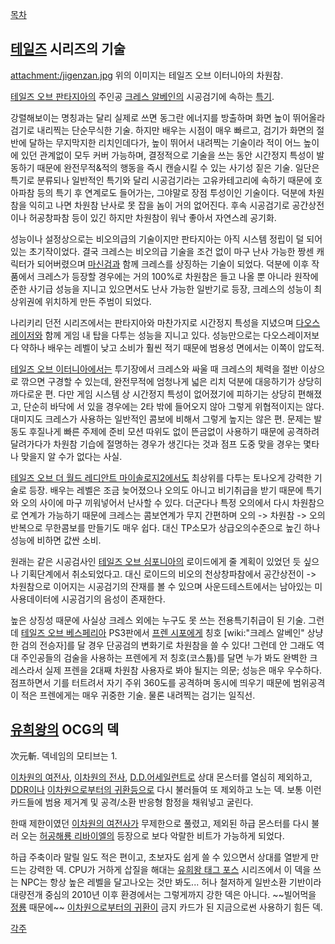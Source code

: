 [[목차]]

== [[테일즈]] 시리즈의 기술 ==
attachment:/jigenzan.jpg
위의 이미지는 테일즈 오브 이터니아의 차원참.

[[테일즈 오브 판타지아]]의 주인공 [[크레스 알베인]]의 시공검기에 속하는 [[특기]].

강렬해보이는 명칭과는 달리 실제로 쓰면 동그란 에너지를 방출하며 화면 높이 뛰어올라 검기로 내리찍는 단순무식한 기술. 하지만 배우는 시점이 매우 빠르고, 검기가 화면의 절반에 달하는 무지막지한 리치인데다가, 높이 뛰어서 내려찍는 기술이라 적이 어느 높이에 있던 관계없이 모두 커버 가능하며, 결정적으로 기술을 쓰는 동안 시간정지 특성이 발동하기 때문에 완전무적&적의 행동을 즉시 캔슬시킬 수 있는 사기성 짙은 기술. 일단은 특기로 분류되나 일반적인 특기와 달리 시공검기라는 고유카테고리에 속하기 때문에 호아파참 등의 특기 후 연계로도 들어가는, 그야말로 장점 투성이인 기술이다. 덕분에 차원참을 익히고 나면 차원참 난사로 못 잡을 놈이 거의 없어진다. 후속 시공검기로 공간상전이나 허공창파참 등이 있긴 하지만 차원참이 워낙 좋아서 자연스레 공기화.

성능이나 설정상으로는 비오의급의 기술이지만 판타지아는 아직 시스템 정립이 덜 되어 있는 초기작이었다. 결국 크레스는 비오의급 기술을 조건 없이 마구 난사 가능한 짱센 캐릭터가 되어버렸으며 [[마신검]]과 함께 크레스를 상징하는 기술이 되었다. 덕분에 이후 작품에서 크레스가 등장할 경우에는 거의 100%로 차원참은 들고 나올 뿐 아니라 원작에 준한 사기급 성능을 지니고 있으면서도 난사 가능한 일반기로 등장, 크레스의 성능이 최상위권에 위치하게 만든 주범이 되었다.

나리키리 던전 시리즈에서는 판타지아와 마찬가지로 시간정지 특성을 지녔으며 [[다오스]]레이저와 함께 게임 내 탑을 다투는 성능을 지니고 있다. 성능만으로는 다오스레이저보다 약하나 배우는 레벨이 낮고 소비가 훨씬 적기 때문에 범용성 면에서는 이쪽이 압도적.
 
[[테일즈 오브 이터니아]]에서는 투기장에서 크레스와 싸울 때 크레스의 체력을 절반 이상으로 깎으면 구경할 수 있는데, 완전무적에 엄청나게 넓은 리치 덕분에 대응하기가 상당히 까다로운 편. 다만 게임 시스템 상 시간정지 특성이 없어졌기에 피하기는 상당히 편해졌고, 단순히 바닥에 서 있을 경우에는 2타 밖에 들어오지 않아 그렇게 위협적이지는 않다. 대미지도 크레스가 사용하는 일반적인 콤보에 비해서 그렇게 높지는 않은 편. 문제는 발동도 후질나게 빠른 주제에 준비 모션 따위도 없이 뜬금없이 사용하기 때문에 공격하려 달려가다가 차원참 기습에 절명하는 경우가 생긴다는 것과 점프 도중 맞을 경우는 몇타나 맞을지 알 수가 없다는 사실.

[[테일즈 오브 더 월드 레디안트 마이솔로지2]]에서도 최상위를 다투는 토나오게 강력한 기술로 등장. 배우는 레벨은 조금 늦어졌으나 오의도 아니고 비기취급을 받기 때문에 특기와 오의 사이에 마구 끼워넣어서 난사할 수 있다. 더군다나 특정 오의에서 다시 차원참으로 연계가 가능하기 때문에 크레스는 콤보연계가 무지 간편하며 오의 -> 차원참 -> 오의 반복으로 무한콤보를 만들기도 매우 쉽다. 대신 TP소모가 상급오의수준으로 높긴 하나 성능에 비하면 값싼 소비.

원래는 같은 시공검사인 [[테일즈 오브 심포니아]]의 로이드에게 줄 계획이 있었던 듯 싶으나 기획단계에서 취소되었다고. 대신 로이드의 비오의 천상창파참에서 공간상전이 -> 차원참으로 이어지는 시공검기의 잔재를 볼 수 있으며 사운드테스트에서는 남아있는 미사용데이터에 시공검기의 음성이 존재한다.

높은 상징성 때문에 사실상 크레스 외에는 누구도 못 쓰는 전용특기취급이 된 기술. 그런데 [[테일즈 오브 베스페리아]] PS3판에서 [[프렌 시포]]에게 칭호 [wiki:"크레스 알베인" 상냥한 검의 전승자]를 달 경우 단공검의 변화기로 차원참을 쓸 수 있다! 그런데 안 그래도 역대 주인공들의 검술을 사용하는 프렌에게 저 칭호(코스튬)를 달면 누가 봐도 완벽한 크레스라서 실제 프렌을 2대째 차원참 사용자로 봐야 될지는 의문;
성능은 매우 우수하다. 점프하면서 기를 터트려서 자기 주위 360도를 공격하며 동시에 띄우기 때문에 범위공격이 적은 프렌에게는 매우 귀중한 기술. 물론 내려찍는 검기는 일직선. 

== [[유희왕]]의 OCG의 덱 ==
次元斬. 덱네임의 모티브는 1.

[[이차원의 여전사]], [[이차원의 전사]], [[D.D.어세일런트]]로 상대 몬스터를 열심히 제외하고, [[DDR]]이나 [[이차원으로부터의 귀환]]등으로 다시 불러들여 또 제외하고 노는 덱. 보통 이런 카드들에 범용 제거계 및 공격/소환 반응형 함정을 채워넣고 굴린다. 

한때 제한이였던 [[이차원의 여전사]]가 무제한으로 풀렸고, 제외된 하급 몬스터를 다시 불러 오는 [[허공해룡 리바이엘]]의 등장으로 보다 악랄한 비트가 가능하게 되었다.

하급 주축이라 말릴 일도 적은 편이고, 초보자도 쉽게 쓸 수 있으면서 상대를 열받게 만드는 강력한 덱. CPU가 거하게 삽질을 해대는 [[유희왕 태그 포스]] 시리즈에서 이 덱을 쓰는 NPC는 항상 높은 레벨을 달고나오는 것만 봐도... 허나 철저하게 일반소환 기반이라 대량전개 중심의 2010년 이후 환경에서는 그렇게까지 강한 덱은 아니다. ~~빌어먹을 [[정룡]] 때문에~~ [[이차원으로부터의 귀환]]이 금지 카드가 된 지금으로썬 사용하기 힘든 덱.

[[각주]]
